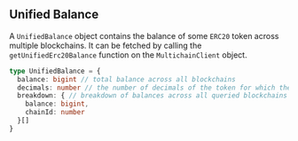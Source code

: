 ## Unified Balance

A `UnifiedBalance` object contains the balance of some `ERC20` token across multiple blockchains. It can be fetched by calling
the `getUnifiedErc20Balance` function on the `MultichainClient` object. 

```ts
type UnifiedBalance = {
  balance: bigint // total balance across all blockchains
  decimals: number // the number of decimals of the token for which the unified balance is fetched
  breakdown: { // breakdown of balances across all queried blockchains
    balance: bigint,
    chainId: number
  }[]
}
```